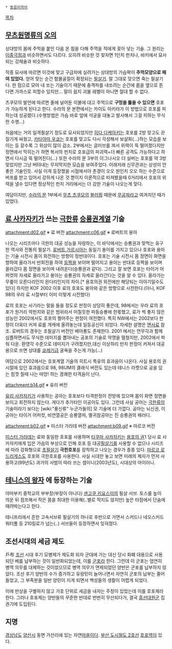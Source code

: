  * [[동음이의어]]

[[목차]]

== [[무츠원명류]]의 [[오의]] ==
상대방의 몸에 주먹을 붙인 다음 온 힘을 다해 주먹을 적에게 꽂아 넣는 기술. 그 원리는 [[이중극점]]과 비슷하면서도 다르다. 오히려 비슷한 것 찾자면 1인치 펀치나, 바키에서 묘사되는 강체술과 비슷하다.

작중 묘사에 따르면 이것에 맞고 구급차에 실려가는 상대방의 가슴팍이 '''주먹모양으로 패여 있었다.''' 얻어 맞는 순간 함몰골절이 확정되는 [[필살기]]. 말 그대로 맞으면 죽는 필살기다. 한 점으로 모아 내 쏘는 기술이기 때문에 충격파를 내쏘려는 순간에 몸을 옆으로 튼다면 가까스로 피할수 있지만... 말이 쉽지 괴물 레벨이 아니면 절대 할 수 없다. 

츠쿠모의 발언에 따르면 줄에 널어둔 이불에 대고 주먹으로 '''구멍을 뚫을 수 있으면''' 호포가 가능하게 된다고 한다. 수라의 문 본편에서는 카이도 아키라가 이 방법으로 호포를 피하는데 성공했다.(수행방법은 가슴 바로 앞에 석궁을 대놓고 발사해서 그걸 피하는 무식한 수행...)   

처음에는 거의 일격필살기 정도로 묘사되었지만 [[히다 다케아키]]는 호포를 2방 맞고도 끈질기게 싸웠고, [[카타야마 우쿄]]는 호포를 맞고도 다시 각성해서 보살화(...)하는 모습을 보이는 등 갈수록 그 위상이 많이 감소. 2부에서는 글러브를 껴서 위력이 뚝 떨어졌다지만 정면에서 막히는가 하면 복서의 펀치로 호포급의 파괴력+더 빠른 공격도 가능하다고 하면서 다시금 뚝 떨어진다(...) 또한 수라의 문 3부의 이그나시오 더 실버는 호포를 약 3방 맞았지만 그냥 버텨내는 무지막지한 모습을 보여주었다. 이래저래 신무관과는 상성이 안 좋은 기술인듯. 사실 이게 등장했을 시점에서야 촌경이 오오 원인치 오오 하는 수준으로 버프를 받고 있어서 강하게 나온 것 뿐이지 이론적으로 따져봤을때 0거리에서 호포의 위력을 낼수 있다면 정상적인 펀치 거리에서는 더 강한 기술이 나오는게 맞다.



여담이지만, [[수라의 문]] 1부에서 [[무츠 츠쿠모]]의 [[블러핑]] 때문에 [[무공파]]라고 여겨지던 때가 있었다.

== [[료 사카자키]]가 쓰는 [[극한류]] [[승룡권]]계열 기술 ==
attachment:d02.gif
※ 료 버전
attachment:c06.gif
※ 로버트의 용아

나오는 시리즈마다 극한의 대공 성능을 자랑하는, 이 바닥에서는 승룡권과 맞먹는 유구한 역사와 전통의 필살기. [[로버트 가르시아]]는 동일기 용아를 가지고 있으나 호포와 용아는 기술 시전시 몸이 회전하는 방향이 정반대이다. 호포는 기술 시전시 몸 정면이 화면을 향하여 올라가서 반회전을 하여 [[등짝]]을 보이며 떨어지고 용아는 반대로 등짝을 보이며 올라갔다 몸 정면을 보이며 내려온다(승룡권과 같다). 그리고 잘 보면 호포는 타이거 어퍼컷의 자세로 올라가고 용아는 승룡권의 자세로 올라간다는 것을 알 수 있다. 올라가는 무릎이 오른다리인지 왼다리인지의 차이.[* 용호의권 외전에만 해당되는 이야기일수도 있다] 하지만 KOF 2002 이후 료의 호포도 용아와 같은 방향으로 시전한다.(아니, KOF 98의 우라 료 시절부터 이미 이렇게 시전했다) 

료의 호포는 사기라는 말을 들을 정도로 판정이 상당히 좋은데, 98에서는 우라 료의 호포가 원거리 약펀치와 같은 범위라서 미칠듯한 파동승룡에 한몫했고, 료가 썩 좋지 않은 성능인 2002에서도 호포의 쩔어주는 판정이 여전했다. 특히 NW에서는 2002보다 판정이 더욱더 커져 료를 개캐에 올려놓는데 일등공신이 되었다. 자세한 설명은 [[앤사료]] 참조. 로버트의 경우는 초필살기 버전인 배아룡도 존재한다. 2001 에서는 연무각과 함께 심플하면서도 무식한 데미지를 뽑아내는 공포의 기술로 악명을 떨쳤지만, 2002에서 파워 다운. 환영각 수준으로 데미지가 구려졌지만,대신 이상하리 만치 판정이 커져서 대공용으로 쓰면 상대를 [[쿄레기]]급 굴욕을 주는게 가능(...) 

여담으로 2002에서는 호포계열 기술의 히트시 특유의 효과음이 나온다. 사실 용호의 권 시절에 있던 효과음으로 98, 98UM의 클래식 버전도 있는데 테니스 라켓으로 공을 있는 힘껏 칠때 나는 따앙! 하는 경쾌한 타격음이 난다.

attachment:b14.gif
※ 유리 버전

[[유리 사카자키]]가 사용하는 공아는 호포보다 타격판정이 전방에 있으며 몸이 화면 정면을 보이고 회전하지 않는다. 게다가 추가타인 이공아도 있다. 그런데 사실 공아는 [[극한류]]의 기술이라기 보다는 [wiki:"풍신류" 누군가들의] 모 기술에 더 가깝다. 공아는 뇌신권, 이공아는 타이거 어퍼컷, 비연열공은 승룡열파, 멸귀참공아는 진 승룡권의 패러디.

attachment:b02.gif
※ 미스터 가라데 버전
attachment:b09.gif
※ 마르코 버전

[[미스터 가라데]]는 료와 동일한 호포를 사용하며 [[타쿠마 사카자키]]는 [[용호의 권]]1 당시 료 사카자키에게 입은 가슴의 부상으로 인해 호포 등 대공[[필살기]]를 사용할 수 없으나 시리즈에 따라 강화형으로 [[초필살기]] '''극한호포'''를 장착하고 나오는 경우가 종종 있다. [[마르코 로드리게스]]도 호포와 극한호포를 사용한다. 사실 시대만 놓고 보면 미래의 제자가 먼저 사용하고(99년도) 과거의 사범이 따라 쓰는 셈이니(2003년도), 시대상의 아이러니.

== [[테니스의 왕자]] 에 등장하는 기술 ==

야마부키 중학교의 부부장(부장이 아니다) [[센고쿠 키요스미]]의 필살 서브.
토스를 높이 띄운 뒤 점프해서 작은 몸을 최대한 이용해(..별로 작지도 않지만) 높은 타점에서 단숨에 때려박는다고 한다.

테니프리에서 흔한 고속서브류 필살기의 하나로 후반으로 가면서 스커드나 네오스커드 워터폴 등 210킬로가 넘는(..) 서브들이 등장하면서 잊혀졌다.

== 조선시대의 세금 제도 ==
戶布
[[조선]] 시대 후기 모병제가 제도화 되자 군대에 가는 대신 당시 화폐 대용으로 사용되던 베를 납부하는 것이 일반화되었는데, 이를 [[군포]]라 한다. 그런데 이 군포는 엄연히 병역 의무를 대체하는 것이었으므로 병역 의무가 면제되었던 양반은 군포를 납부하지 않았다. 조선 후기 양반의 수가 증가하고 유랑민이 늘어나면서 자연히 군포의 납부는 줄어들었고, 그 부족분을 일반 양민이 지게 되면서 백성들의 생활이 어렵게 되었다.

이에 반상을 구별하지 않고 가호 단위로 세금을 내자는 주장이 있었는데 이를 호포제라 한다. 그러나 호포제는 양반들의 꾸준한 반대로 번번히 무산되다가, 결국 [[흥선대원군]] 집권기에 도입된다.

== 지명 ==
[[경상남도]] [[양산시]] 동면 가산리에 있는 자연[[마을]]이다. [[부산 도시철도 2호선]] [[호포역]]이 있다.
